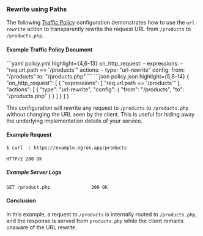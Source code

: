 

### Rewrite using Paths

The following [Traffic Policy](/docs/traffic-policy/)
configuration demonstrates how to use the `url-rewrite` action to transparently
rewrite the request URL from `/products` to `/products.php`.

#### Example Traffic Policy Document

<CodeGroup>
```yaml policy.yml highlight={4,6-13}
on_http_request:
  - expressions:
    - "req.url.path == '/products'"
    actions:
    - type: "url-rewrite"
    config:
    from: "/products"
    to: "/products.php"
```
```json policy.json highlight={5,8-14}
{
  "on_http_request": [
    {
      "expressions": [
        "req.url.path == '/products'"
      ],
      "actions": [
        {
          "type": "url-rewrite",
          "config": {
            "from": "/products",
            "to": "/products.php"
          }
        }
      ]
    }
  ]
}
```
</CodeGroup>

This configuration will rewrite any request to `/products` to `/products.php`
without changing the URL seen by the client. This is useful for hiding away
the underlying implementation details of your service.

#### Example Request

```bash
$ curl -i https://example.ngrok.app/products
```

```http
HTTP/2 200 OK
```

##### Example Server Logs

```http
GET /product.php               200 OK
```

#### Conclusion

In this example, a request to `/products` is internally
routed to `/products.php`, and the response is served
from `products.php` while the client remains unaware
of the URL rewrite.

